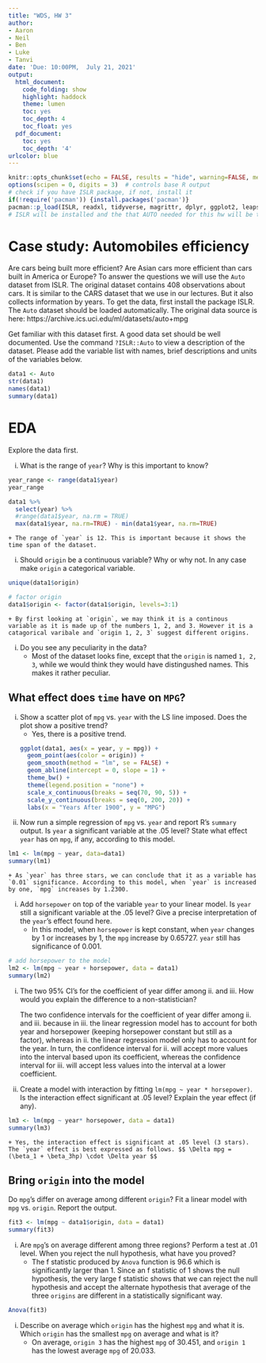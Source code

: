 ```yaml
---
title: "WDS, HW 3"
author:
- Aaron
- Neil
- Ben
- Luke
- Tanvi
date: 'Due: 10:00PM,  July 21, 2021'
output:
  html_document:
    code_folding: show
    highlight: haddock
    theme: lumen
    toc: yes
    toc_depth: 4
    toc_float: yes
  pdf_document:
    toc: yes
    toc_depth: '4'
urlcolor: blue
---
```




```r
knitr::opts_chunk$set(echo = FALSE, results = "hide", warning=FALSE, message=FALSE, fig.width=8, fig.height=4)
options(scipen = 0, digits = 3)  # controls base R output
# check if you have ISLR package, if not, install it
if(!require('pacman')) {install.packages('pacman')}
pacman::p_load(ISLR, readxl, tidyverse, magrittr, dplyr, ggplot2, leaps, car, contrast) 
# ISLR will be installed and the that AUTO needed for this hw will be there
```


\pagebreak



# Case study: Automobiles efficiency

Are cars being built more efficient? Are Asian cars more efficient than cars built in America or Europe? To answer the questions we will use the `Auto` dataset from ISLR. The original dataset contains 408 observations about cars. It is similar to the CARS dataset that we use in our lectures. But it also collects information by years. To get the data, first install the package ISLR. The `Auto` dataset should be loaded automatically. The original data source is here: https://archive.ics.uci.edu/ml/datasets/auto+mpg

Get familiar with this dataset first. A good data set should be well documented. Use the command `?ISLR::Auto` to view a description of the dataset. Please add the variable list with names, brief descriptions and units of the variables below. 

```r
data1 <- Auto
str(data1)
names(data1)
summary(data1)
```

# EDA

Explore the data first. 

i. What is the range of `year`? Why is this important to know?
```r
year_range <- range(data1$year)
year_range
```
```r
data1 %>%
  select(year) %>%
  #range(data1$year, na.rm = TRUE)
  max(data1$year, na.rm=TRUE) - min(data1$year, na.rm=TRUE)
```
    + The range of `year` is 12. This is important because it shows the time span of the dataset.

i. Should `origin` be a continuous variable? Why or why not. In any case make `origin` a categorical variable.
```r
unique(data1$origin)

# factor origin
data1$origin <- factor(data1$origin, levels=3:1)
```
    + By first looking at `origin`, we may think it is a continous variable as it is made up of the numbers 1, 2, and 3. However it is a catagorical varibale and `origin 1, 2, 3` suggest different origins. 

i. Do you see any peculiarity in the data? 
    + Most of the dataset looks fine, except that the `origin` is named `1, 2, 3`, while we would think they would have distingushed names. This makes it rather peculiar. 

## What effect does `time` have on `MPG`?

i. Show a scatter plot of `mpg` vs. `year` with the LS line imposed. Does the plot show a positive trend? 
    + Yes, there is a positive trend.
```r
ggplot(data1, aes(x = year, y = mpg)) +
  geom_point(aes(color = origin)) +
  geom_smooth(method = "lm", se = FALSE) +
  geom_abline(intercept = 0, slope = 1) +
  theme_bw() +
  theme(legend.position = "none") +
  scale_x_continuous(breaks = seq(70, 90, 5)) +
  scale_y_continuous(breaks = seq(0, 200, 20)) +
  labs(x = "Years After 1900", y = "MPG")
```



i. Now run a simple regression of `mpg` vs. `year` and report R's `summary` output. Is `year` a significant variable at the .05 level? State what effect `year` has on `mpg`, if any, according to this model. 
```r
lm1 <- lm(mpg ~ year, data=data1)
summary(lm1)
```
    + As `year` has three stars, we can conclude that it as a variable has `0.01` significance. According to this model, when `year` is increased by one, `mpg` increases by 1.2300. 

i. Add `horsepower` on top of the variable `year` to your linear model. Is `year` still a significant variable at the .05 level? Give a precise interpretation of the `year`'s effect found here.
    * In this model, when `horsepower` is kept constant, when `year` changes by 1 or increases by 1, the `mpg` increase by 0.65727. `year` still has significance of 0.001.
   
```r
# add horsepower to the model
lm2 <- lm(mpg ~ year + horsepower, data = data1)
summary(lm2)
```

i. The two 95% CI's for the coefficient of year differ among ii. and iii. How would you explain the difference to a non-statistician?

    The two confidence intervals for the coefficient of year differ among ii. and iii. because in iii. the linear regression model has to account for both year and horsepower (keeping horsepower constant but still as a factor), whereas in ii. the linear regression model only has to account for the year. In turn, the confidence interval for ii. will accept more values into the interval based upon its coefficient, whereas the confidence interval for iii. will accept less values into the interval at a lower coefficient. 

i. Create a model with interaction by fitting `lm(mpg ~ year * horsepower)`. Is the interaction effect significant at .05 level? Explain the year effect (if any). 
```r
lm3 <- lm(mpg ~ year* horsepower, data = data1)
summary(lm3)
```
    + Yes, the interaction effect is significant at .05 level (3 stars). The `year` effect is best expressed as follows. $$ \Delta mpg = (\beta_1 + \beta_3hp) \cdot \Delta year $$

<!-- ## Categorical predictors -->

<!-- Remember that the same variable can play different roles! Take a quick look at the variable `cylinders`, and try to use this variable in the following analyses wisely. We all agree that a larger number of cylinders will lower mpg. However, we can interpret `cylinders` as either a continuous (numeric) variable or a categorical variable. -->

<!-- a) Fit a model that treats `cylinders` as a continuous/numeric variable. Is `cylinders` significant at the 0.01 level? What effect does `cylinders` play in this model? -->

<!-- b) Fit a model that treats `cylinders` as a categorical/factor. Is `cylinders` significant at the .01 level? What is the effect of `cylinders` in this model? Describe the `cylinders` effect over `mpg`.  -->

<!-- c) What are the fundamental differences between treating `cylinders` as a continuous and categorical variable in your models?  -->


## Bring `origin` into the model

Do `mpg`'s differ on average among different `origin`? Fit a linear model with `mpg` vs. `origin`. Report the output. 
```r
fit3 <- lm(mpg ~ data1$origin, data = data1)
summary(fit3)
```


i. Are `mpg`'s on average different among three regions? Perform a test at .01 level. When you reject the null hypothesis, what have you proved? 
    + The f statistic produced by `Anova` function is 96.6 which is significantly larger than 1. Since an f statistic of 1 shows the null hypothesis, the very large f statistic shows that we can reject the null hypothesis and accept the alternate hypothesis that average of the three `origins` are different in a statistically significant way.

```r
Anova(fit3)
```


i. Describe on average which `origin` has the highest `mpg` and what it is. Which `origin` has the smallest `mpg` on average and what is it?
    + On average, `origin 3` has the highest `mpg` of 30.451, and `origin 1` has the lowest average `mpg` of 20.033. 